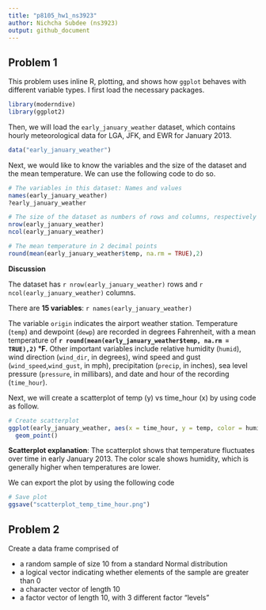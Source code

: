 ```yaml
---
title: "p8105_hw1_ns3923"
author: Nichcha Subdee (ns3923)
output: github_document
---
```


## Problem 1
This problem uses inline R, plotting, and shows how `ggplot` behaves with different variable types. I first load the necessary packages.

```r
library(moderndive)
library(ggplot2)
```

Then, we will load the `early_january_weather` dataset, which contains hourly meteorological data for LGA, JFK, and EWR for January 2013.

```r
data("early_january_weather")
```

Next, we would like to know the variables and the size of the dataset and the mean temperature. We can use the following code to do so.

```r
# The variables in this dataset: Names and values
names(early_january_weather)
?early_january_weather

# The size of the dataset as numbers of rows and columns, respectively
nrow(early_january_weather)
ncol(early_january_weather)

# The mean temperature in 2 decimal points
round(mean(early_january_weather$temp, na.rm = TRUE),2)
```
**Discussion**

The dataset has `r nrow(early_january_weather)` rows and `r ncol(early_january_weather)` columns.  

There are **15 variables**: `r names(early_january_weather)`

The variable `origin` indicates the airport weather station. Temperature (`temp`) and dewpoint (`dewp`) are recorded in degrees Fahrenheit, with a mean temperature of **`r round(mean(early_january_weather$temp, na.rm = TRUE),2)` °F.** Other important variables include relative humidity (`humid`), wind direction (`wind_dir`, in degrees), wind speed and gust (`wind_speed`,`wind_gust`, in mph), precipitation (`precip`, in inches), sea level pressure (`pressure`, in millibars), and date and hour of the recording (`time_hour`).

Next, we will create a scatterplot of temp (y) vs time_hour (x) by using code as follow.

```r
# Create scatterplot
ggplot(early_january_weather, aes(x = time_hour, y = temp, color = humid)) +
  geom_point()

```

**Scatterplot explanation**:
The scatterplot shows that temperature fluctuates over time in early January 2013. The color scale shows humidity, which is generally higher when temperatures are lower.

We can export the plot by using the following code
```r
# Save plot
ggsave("scatterplot_temp_time_hour.png")
```

## Problem 2
Create a data frame comprised of 

*  a random sample of size 10 from a standard Normal distribution
*  a logical vector indicating whether elements of the sample are greater than 0
*  a character vector of length 10
*  a factor vector of length 10, with 3 different factor “levels”











